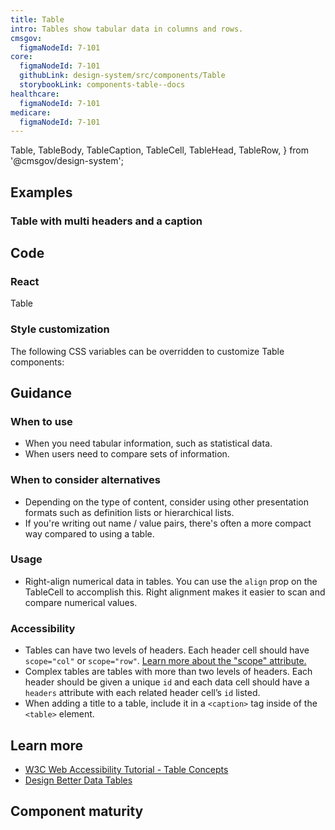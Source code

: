 ```yaml
---
title: Table
intro: Tables show tabular data in columns and rows.
cmsgov:
  figmaNodeId: 7-101
core:
  figmaNodeId: 7-101
  githubLink: design-system/src/components/Table
  storybookLink: components-table--docs
healthcare:
  figmaNodeId: 7-101
medicare:
  figmaNodeId: 7-101
---
```


  Table,
  TableBody,
  TableCaption,
  TableCell,
  TableHead,
  TableRow,
} from '@cmsgov/design-system';

## Examples

### Table with multi headers and a caption

<StorybookExample componentName="table" storyId="components-table--multi-header-table" />

## Code

### React

<ReactDocsLinks>
  <ReactDocsLink storyId="components-table--docs">Table</ReactDocsLink>
</ReactDocsLinks>

### Style customization

The following CSS variables can be overridden to customize Table components:

<ComponentThemeOptions componentname="table" />

## Guidance

### When to use

- When you need tabular information, such as statistical data.
- When users need to compare sets of information.

### When to consider alternatives

- Depending on the type of content, consider using other presentation formats such as definition lists or hierarchical lists.
- If you're writing out name / value pairs, there's often a more compact way compared to using a table.

### Usage

- Right-align numerical data in tables. You can use the `align` prop on the TableCell to accomplish this. Right alignment makes it easier to scan and compare numerical values.

### Accessibility

- Tables can have two levels of headers. Each header cell should have `scope="col"` or `scope="row"`. [Learn more about the "scope" attribute.](https://developer.mozilla.org/en-US/docs/Web/HTML/Element/th#attr-scope)
- Complex tables are tables with more than two levels of headers. Each header should be given a unique `id` and each data cell should have a `headers` attribute with each related header cell’s `id` listed.
- When adding a title to a table, include it in a `<caption>` tag inside of the `<table>` element.

## Learn more

- [W3C Web Accessibility Tutorial \- Table Concepts](https://www.w3.org/WAI/tutorials/tables/)
- [Design Better Data Tables](https://medium.com/mission-log/design-better-data-tables-430a30a00d8c)

## Component maturity

<MaturityChecklist
  a11yStandards={true}
  color={true}
  forcedColors={true}
  screenReaders={true}
  keyboardNavigable={true}
  storybook={true}
  responsive={true}
  spanish={null}
  completeUiKit={false}
  responsiveUiKit={false}
  tokensInCode={true}
  tokensInSketch={true}
/>
